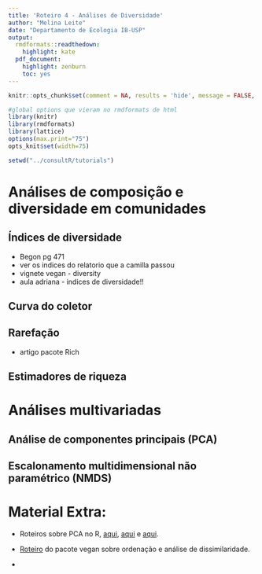```yaml
---
title: 'Roteiro 4 - Análises de Diversidade'
author: "Melina Leite"
date: "Departamento de Ecologia IB-USP"
output:
  rmdformats::readthedown:
    highlight: kate
  pdf_document:
    highlight: zenburn
    toc: yes
---
```


```r
knitr::opts_chunk$set(comment = NA, results = 'hide', message = FALSE, eval=FALSE, cache=FALSE, warning=FALSE)

#global options que vieram no rmdformats de html
library(knitr)
library(rmdformats)
library(lattice)
options(max.print="75")
opts_knit$set(width=75)
```

```r
setwd("../consultR/tutorials")
```

# Análises de composição e diversidade em comunidades

## Índices de diversidade

- Begon pg 471
- ver os indices do relatorio que a camilla passou
- vignete vegan - diversity
- aula adriana - indices de diversidade!!

## Curva do coletor

## Rarefação

- artigo pacote Rich

## Estimadores de riqueza


# Análises multivariadas

## Análise de componentes principais (PCA)

## Escalonamento multidimensional não paramétrico (NMDS)

# Material Extra:

- Roteiros sobre PCA no R, [aqui](http://www.dataperspective.info/2016/02/principal-component-analysis-using-r.html), [aqui](https://tgmstat.wordpress.com/2013/11/21/introduction-to-principal-component-analysis-pca/) e [aqui](https://tgmstat.wordpress.com/2013/11/28/computing-and-visualizing-pca-in-r/).

- [Roteiro](https://dl.dropboxusercontent.com/u/6511995/veganbird.pdf) do pacote vegan sobre ordenação e análise de dissimilaridade.

- 